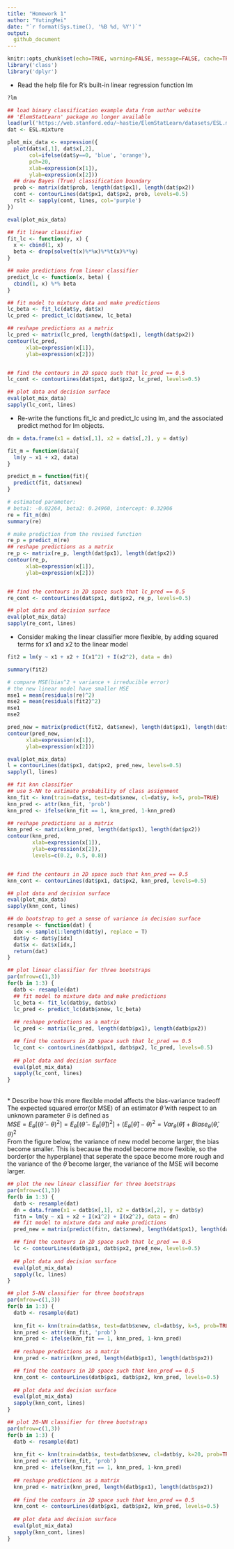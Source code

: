 ```yaml
---
title: "Homework 1"
author: "YutingMei"
date: "`r format(Sys.time(), '%B %d, %Y')`"
output:
  github_document
---
```


```r
knitr::opts_chunk$set(echo=TRUE, warning=FALSE, message=FALSE, cache=TRUE)
library('class')
library('dplyr')
```

* Read the help file for R's built-in linear regression function lm

```r
?lm
```

```r
## load binary classification example data from author website 
## 'ElemStatLearn' package no longer available
load(url('https://web.stanford.edu/~hastie/ElemStatLearn/datasets/ESL.mixture.rda'))
dat <- ESL.mixture
```

```r

plot_mix_data <- expression({
  plot(dat$x[,1], dat$x[,2],
       col=ifelse(dat$y==0, 'blue', 'orange'),
       pch=20,
       xlab=expression(x[1]),
       ylab=expression(x[2]))
  ## draw Bayes (True) classification boundary
  prob <- matrix(dat$prob, length(dat$px1), length(dat$px2))
  cont <- contourLines(dat$px1, dat$px2, prob, levels=0.5)
  rslt <- sapply(cont, lines, col='purple')
})

eval(plot_mix_data)
```


```r
## fit linear classifier
fit_lc <- function(y, x) {
  x <- cbind(1, x)
  beta <- drop(solve(t(x)%*%x)%*%t(x)%*%y)
}

## make predictions from linear classifier
predict_lc <- function(x, beta) {
  cbind(1, x) %*% beta
}

## fit model to mixture data and make predictions
lc_beta <- fit_lc(dat$y, dat$x)
lc_pred <- predict_lc(dat$xnew, lc_beta)

## reshape predictions as a matrix
lc_pred <- matrix(lc_pred, length(dat$px1), length(dat$px2))
contour(lc_pred,
      xlab=expression(x[1]),
      ylab=expression(x[2]))


## find the contours in 2D space such that lc_pred == 0.5
lc_cont <- contourLines(dat$px1, dat$px2, lc_pred, levels=0.5)

## plot data and decision surface
eval(plot_mix_data)
sapply(lc_cont, lines)
```
* Re-write the functions fit_lc and predict_lc using lm, and the associated predict method for lm objects.

```r
dn = data.frame(x1 = dat$x[,1], x2 = dat$x[,2], y = dat$y)
```

```r
fit_m = function(data){
  lm(y ~ x1 + x2, data)
}

predict_m = function(fit){
  predict(fit, dat$xnew)
}
```

```r
# estimated parameter:
# beta1: -0.02264, beta2: 0.24960, intercept: 0.32906
re = fit_m(dn)
summary(re)
```

```r
# make prediction from the revised function
re_p = predict_m(re)
## reshape predictions as a matrix
re_p <- matrix(re_p, length(dat$px1), length(dat$px2))
contour(re_p,
      xlab=expression(x[1]),
      ylab=expression(x[2]))


## find the contours in 2D space such that lc_pred == 0.5
re_cont <- contourLines(dat$px1, dat$px2, re_p, levels=0.5)

## plot data and decision surface
eval(plot_mix_data)
sapply(re_cont, lines)
```

* Consider making the linear classifier more flexible, by adding squared terms for x1 and x2 to the linear model

```r
fit2 = lm(y ~ x1 + x2 + I(x1^2) + I(x2^2), data = dn)
```

```r
summary(fit2)
```

```r
# compare MSE(bias^2 + variance + irreducible error)
# the new linear model have smaller MSE
mse1 = mean(residuals(re)^2)
mse2 = mean(residuals(fit2)^2)
mse1
mse2
```

```r
pred_new = matrix(predict(fit2, dat$xnew), length(dat$px1), length(dat$px2))
contour(pred_new,
      xlab=expression(x[1]),
      ylab=expression(x[2]))

eval(plot_mix_data)
l = contourLines(dat$px1, dat$px2, pred_new, levels=0.5)
sapply(l, lines)
```


```r
## fit knn classifier
## use 5-NN to estimate probability of class assignment
knn_fit <- knn(train=dat$x, test=dat$xnew, cl=dat$y, k=5, prob=TRUE)
knn_pred <- attr(knn_fit, 'prob')
knn_pred <- ifelse(knn_fit == 1, knn_pred, 1-knn_pred)

## reshape predictions as a matrix
knn_pred <- matrix(knn_pred, length(dat$px1), length(dat$px2))
contour(knn_pred,
        xlab=expression(x[1]),
        ylab=expression(x[2]),
        levels=c(0.2, 0.5, 0.8))


## find the contours in 2D space such that knn_pred == 0.5
knn_cont <- contourLines(dat$px1, dat$px2, knn_pred, levels=0.5)

## plot data and decision surface
eval(plot_mix_data)
sapply(knn_cont, lines)
```

```r
## do bootstrap to get a sense of variance in decision surface
resample <- function(dat) {
  idx <- sample(1:length(dat$y), replace = T)
  dat$y <- dat$y[idx]
  dat$x <- dat$x[idx,]
  return(dat)
}
```

```r
## plot linear classifier for three bootstraps
par(mfrow=c(1,3))
for(b in 1:3) {
  datb <- resample(dat)
  ## fit model to mixture data and make predictions
  lc_beta <- fit_lc(datb$y, datb$x)
  lc_pred <- predict_lc(datb$xnew, lc_beta)
  
  ## reshape predictions as a matrix
  lc_pred <- matrix(lc_pred, length(datb$px1), length(datb$px2))

  ## find the contours in 2D space such that lc_pred == 0.5
  lc_cont <- contourLines(datb$px1, datb$px2, lc_pred, levels=0.5)
  
  ## plot data and decision surface
  eval(plot_mix_data)
  sapply(lc_cont, lines)
}
```
<br>
* Describe how this more flexible model affects the bias-variance tradeoff 
<br>
The expected squared error(or MSE) of an estimator $\hat {\theta }$ with respect to an unknown parameter $\theta$ is defined as
<br>
$MSE = E_{\theta}[(\hat \theta - \theta)^2] = E_{\theta}[(\hat \theta - E_{\theta}[\hat \theta])^2] + (E_{\theta}[\hat \theta] - \theta)^2 = Var_{\theta}(\hat \theta) + Biase_{\theta}(\hat \theta, \theta)^2$
<br>
From the figure below, the variance of new model become larger, the bias become smaller. This is because the model become more flexible, so the border(or the hyperplane) that seperate the space become more rough and the variance of the $\hat \theta$ become larger, the variance of the MSE will become larger.
```r
## plot the new linear classifier for three bootstraps
par(mfrow=c(1,3))
for(b in 1:3) {
  datb <- resample(dat)
  dn = data.frame(x1 = datb$x[,1], x2 = datb$x[,2], y = datb$y)
  fitn = lm(y ~ x1 + x2 + I(x1^2) + I(x2^2), data = dn)
  ## fit model to mixture data and make predictions
  pred_new = matrix(predict(fitn, dat$xnew), length(dat$px1), length(dat$px2))

  ## find the contours in 2D space such that lc_pred == 0.5
  lc <- contourLines(datb$px1, datb$px2, pred_new, levels=0.5)
  
  ## plot data and decision surface
  eval(plot_mix_data)
  sapply(lc, lines)
}
```

```r
## plot 5-NN classifier for three bootstraps
par(mfrow=c(1,3))
for(b in 1:3) {
  datb <- resample(dat)
  
  knn_fit <- knn(train=datb$x, test=datb$xnew, cl=datb$y, k=5, prob=TRUE)
  knn_pred <- attr(knn_fit, 'prob')
  knn_pred <- ifelse(knn_fit == 1, knn_pred, 1-knn_pred)
  
  ## reshape predictions as a matrix
  knn_pred <- matrix(knn_pred, length(datb$px1), length(datb$px2))

  ## find the contours in 2D space such that knn_pred == 0.5
  knn_cont <- contourLines(datb$px1, datb$px2, knn_pred, levels=0.5)
  
  ## plot data and decision surface
  eval(plot_mix_data)
  sapply(knn_cont, lines)
}

## plot 20-NN classifier for three bootstraps
par(mfrow=c(1,3))
for(b in 1:3) {
  datb <- resample(dat)
  
  knn_fit <- knn(train=datb$x, test=datb$xnew, cl=datb$y, k=20, prob=TRUE)
  knn_pred <- attr(knn_fit, 'prob')
  knn_pred <- ifelse(knn_fit == 1, knn_pred, 1-knn_pred)
  
  ## reshape predictions as a matrix
  knn_pred <- matrix(knn_pred, length(datb$px1), length(datb$px2))
  
  ## find the contours in 2D space such that knn_pred == 0.5
  knn_cont <- contourLines(datb$px1, datb$px2, knn_pred, levels=0.5)
  
  ## plot data and decision surface
  eval(plot_mix_data)
  sapply(knn_cont, lines)
}
```

